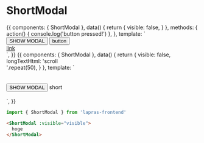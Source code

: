 

<Meta title="ShortModal" component={ShortModal} />

# ShortModal

<Preview>
  <Story name="default">
    {{
      components: { ShortModal },
      data() {
        return { visible: false, }
      },
      methods: {
        action() {
          console.log('button pressed!')
        },
      },
      template: `
        <div>
          <button @click="visible=true">SHOW MODAL</button>
          <ShortModal :visible="visible" @close="visible = false">
            <button @click="action">button</button><br />
            <a href="/">link</a>
          </ShortModal>
        </div>
      `,
    }}
  </Story>
  <Story name="scroll">
    {{
      components: { ShortModal },
      data() {
        return {
          visible: false,
          longTextHtml: 'scroll<br />'.repeat(50),
        }
      },
      template: `
        <div>
          <span v-html="longTextHtml"></span>
          <br /><br />
          <button @click="visible=true">SHOW MODAL</button>
          <ShortModal :visible="visible" @close="visible = false">
            <span>short</span>
          </ShortModal>
          <br /><br />
          <span v-html="longTextHtml"></span>
        </div>
      `,
    }}
  </Story>
</Preview>

```typescript
import { ShortModal } from 'lapras-frontend'
```

```html
<ShortModal :visible="visible">
  hoge
</ShortModal>
```

<Props of={ShortModal} />
